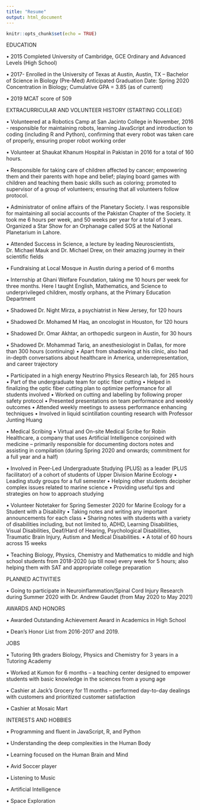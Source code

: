 ```yaml
---
title: "Resume"
output: html_document
---
```


```r
knitr::opts_chunk$set(echo = TRUE)
```
EDUCATION

•	2015	Completed University of Cambridge, GCE Ordinary and Advanced Levels (High School)

•	2017-	Enrolled in the University of Texas at Austin, Austin, TX – Bachelor of Science in Biology (Pre-Med)				Anticipated Graduation Date: Spring 2020		Concentration in Biology; Cumulative GPA = 3.85 (as of current)

•	2019	MCAT score of 509	

EXTRACURRICULAR AND VOLUNTEER HISTORY (STARTING COLLEGE)

•	Volunteered at a Robotics Camp at San Jacinto College in November, 2016 - responsible for maintaining robots, learning JavaScript and introduction to coding (including R and Python), confirming that every robot was taken care of properly, ensuring proper robot working order

•	Volunteer at Shaukat Khanum Hospital in Pakistan in 2016 for a total of 160 hours.

•	Responsible for taking care of children affected by cancer; empowering them and their parents with hope and belief; playing board games with children and teaching them basic skills such as coloring; promoted to supervisor of a group of volunteers; ensuring that all volunteers follow protocol.

•	Administrator of online affairs of the Planetary Society. I was responsible for maintaining all social accounts of the Pakistan Chapter of the Society. It took me 6 hours per week, and 50 weeks per year for a total of 3 years. Organized a Star Show for an Orphanage called SOS at the National Planetarium in Lahore.

•	Attended Success in Science, a lecture by leading Neuroscientists, Dr. Michael Mauk and Dr. Michael Drew, on their amazing journey in their scientific fields

•	Fundraising at Local Mosque in Austin during a period of 6 months

•	Internship at Ghani Welfare Foundation, taking me 10 hours per week for three months. Here I taught English, Mathematics, and Science to underprivileged children, mostly orphans, at the Primary Education Department

•	Shadowed Dr. Night Mirza, a psychiatrist in New Jersey, for 120 hours

•	Shadowed Dr. Mohamed M Haq, an oncologist in Houston, for 120 hours

•	Shadowed Dr. Omar Akhtar, an orthopedic surgeon in Austin, for 30 hours

•	Shadowed Dr. Mohammad Tariq, an anesthesiologist in Dallas, for more than 300 hours (continuing)
•	Apart from shadowing at his clinic, also had in-depth conversations about healthcare in America, underrepresentation, and career trajectory

•	Participated in a high energy Neutrino Physics Research lab, for 265 hours 
•	Part of the undergraduate team for optic fiber cutting
•	Helped in finalizing the optic fiber cutting plan to optimize performance for all students involved
•	Worked on cutting and labelling by following proper safety protocol
•	Presented presentations on team performance and weekly outcomes
•	Attended weekly meetings to assess performance enhancing techniques
•	Involved in liquid scintillation counting research with Professor Junting Huang

•	Medical Scribing
•	Virtual and On-site Medical Scribe for Robin Healthcare, a company that uses Artificial Intelligence conjoined with medicine – primarily responsible for documenting doctors notes and assisting in compilation (during Spring 2020 and onwards; commitment for a full year and a half)

•	Involved in Peer-Led Undergraduate Studying (PLUS) as a leader (PLUS facilitator) of a cohort of students of Upper Division Marine Ecology
•	Leading study groups for a full semester 
•	Helping other students decipher complex issues related to marine science
•	Providing useful tips and strategies on how to approach studying

•	Volunteer Notetaker for Spring Semester 2020 for Marine Ecology for a Student with a Disability
•	Taking notes and writing any important announcements for each class
•	Sharing notes with students with a variety of disabilities including, but not limited to, ADHD, Learning Disabilities, Visual Disabilities, Deaf/Hard of Hearing, Psychological Disabilities, Traumatic Brain Injury, Autism and Medical Disabilities.
•	A total of 60 hours across 15 weeks

•	Teaching Biology, Physics, Chemistry and Mathematics to middle and high school students from 2018-2020 (up till now) every week for 5 hours; also helping them with SAT and appropriate college preparation

PLANNED ACTIVITIES

•	Going to participate in Neuroinflammation/Spinal Cord Injury Research during Summer 2020 with Dr. Andrew Gaudet (from May 2020 to May 2021)


AWARDS AND HONORS

•	Awarded Outstanding Achievement Award in Academics in High School

•	Dean’s Honor List from 2016-2017 and 2019.

JOBS

•	Tutoring 9th graders Biology, Physics and Chemistry for 3 years in a Tutoring Academy

•	Worked at Kumon for 6 months – a teaching center designed to empower students with basic knowledge in the sciences from a young age

•	Cashier at Jack’s Grocery for 11 months – performed day-to-day dealings with customers and prioritized customer satisfaction

•	Cashier at Mosaic Mart

INTERESTS AND HOBBIES

•	Programming and fluent in JavaScript, R, and Python

•	Understanding the deep complexities in the Human Body

•	Learning focused on the Human Brain and Mind

•	Avid Soccer player

•	Listening to Music

•	Artificial Intelligence

•	Space Exploration

